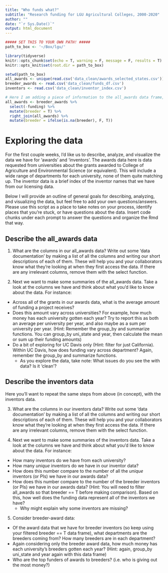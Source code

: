 ```yaml
---
title: "Who funds what?"
subtitle: "Research funding for LGU Agricultural Colleges, 2000-2020"
author: ""
date: "`r Sys.Date()`"
output: html_document
---
```


```r
##### SET THIS TO YOUR OWN PATH! #####
path_to_box <- '~/Box/lgu/'
```

```r
library(tidyverse)
knitr::opts_chunk$set(echo = T, warning = F, message = F, results = T)
knitr::opts_knit$set(root.dir = path_to_box)
```

```r
setwd(path_to_box)
all_awards <- unique(read.csv('data_clean/awards_selected_states.csv'))
breeder_awards <- read.csv('data_clean/funds_df.csv')
inventors <- read.csv('data_clean/inventor_index.csv')
```


```r
# Here I am adding a piece of information to the all_awards data frame, which is giving a logical value for whether or not the PI who recieved the award is on our list of breeders
all_awards <- breeder_awards %>% 
  select(-funding) %>% 
  mutate(breeder = T) %>% 
  right_join(all_awards) %>% 
  mutate(breeder = ifelse(is.na(breeder), F, T))
```


# Exploring the data 

For the first couple weeks, I'd like us to describe, analyze, and visualize the data we have for 'awards' and 'inventors'. The awards data here is data requested from universities about the grants awarded to College of Agriculture and Environmental Science (or equivalent). This will include a wide range of departments for each university, none of them quite matching up. The inventor data is a brief index of the inventor names that we have from our licensing data. 

Below I will provide an outline of general goals for describing, analyzing, and visualizing the data, but feel free to add your own questions/answers. Please use this script as a place to take notes on your process, identify places that you're stuck, or have questions about the data. Insert code chunks under each prompt to answer the questions and organize the Rmd that way.  

## Describe the all_awards data
1. What are the columns in our all_awards data? Write out some 'data documentation' by making a list of all the columns and writing our short descriptions of each of them. These will help you and your collaborators know what they're looking at when they first access the data.  If there are any irrelevant columns, remove them with the select function. 

2. Next we want to make some summaries of the all_awards data. Take a look at the columns we have and think about what you'd like to know about the data. For instance:
  * Across all of the grants in our awards data, what is the average amount of funding a project receives?
  * Does this amount vary across universities? For example, how much money has each university gotten each year? Try to report this as both an average per university per year, and also maybe as a sum per university per year. (Hint: Remember the group_by and summarize functions. You can group_by uni_state and year, then calculate the mean or sum up their funding amounts)
  * Do a bit of exploring for UC Davis only (Hint: filter for just California). Within UC Davis, how does funding vary across department? Again, remember the group_by and summarize functions. 
    * As you explore the data, take note: What issues do you see the with data? Is it 'clean'?

## Describe the inventors data
Here you'll want to repeat the same steps from above (in concept), with the inventors data.

3. What are the columns in our inventors data? Write out some 'data documentation' by making a list of all the columns and writing our short descriptions of each of them. These will help you and your collaborators know what they're looking at when they first access the data. If there are any irrelevant columns, remove them with the select function. 

4. Next we want to make some summaries of the inventors data. Take a look at the columns we have and think about what you'd like to know about the data. For instance:
  * How many inventors do we have from each university? 
  * How many _unique_ inventors do we have in our inventor data?
   * How does this number compare to the number of all the _unique_ inventors (or PIs) we have in our awards data?  
   * How does this number compare to the number of the breeder inventors (or PIs) we have in our awards data? (Hint: You will need to filter all_awards so that breeder == T before making comparison). Based on this, how well does the funding data represent all of the inventors we have? 
     * Why might explain why some inventors are missing?
     
5. Consider breeder-award data:
  * Of the award data that we have for breeder inventors (so keep using your filtered breeder == T data frame), what departments are the breeders coming from? How many breeders are in each department?
  * Again considering only the breeder award data, how much money has each university's breeders gotten each year? (Hint: again, group_by uni_state and year again with this data frame)
  * Who are the top funders of awards to breeders? (i.e. who is giving out the most money?)


